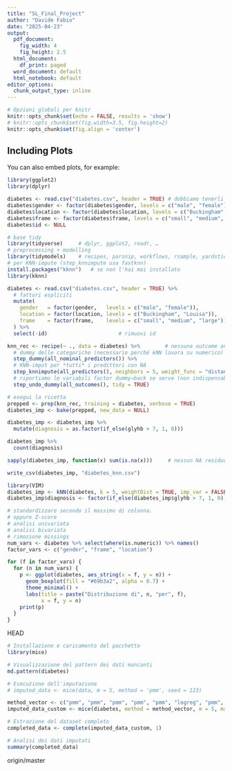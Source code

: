 ```yaml
---
title: "SL_Final_Project"
author: "Davide Fabio"
date: "2025-04-23"
output:
  pdf_document:
    fig_width: 4
    fig_height: 2.5
  html_document:
    df_print: paged
  word_document: default
  html_notebook: default
editor_options: 
  chunk_output_type: inline
---
```


```r
# Opzioni globali per knitr
knitr::opts_chunk$set(echo = FALSE, results = 'show')
# knitr::opts_chunk$set(fig.width=3.5, fig.height=2)
knitr::opts_chunk$set(fig.align = 'center')

```

## Including Plots

You can also embed plots, for example:

```r
library(ggplot2)
library(dplyr)

diabetes <- read.csv("diabetes.csv", header = TRUE) # dobbiamo tenerli tutti altrimenti perdiamo 2/3 del dataset
diabetes$gender <- factor(diabetes$gender, levels = c("male", "female"), labels = c("male", "female"))
diabetes$location <- factor(diabetes$location, levels = c("Buckingham", "Louisa"), labels = c("Buckingham", "Louisa"))
diabetes$frame <- factor(diabetes$frame, levels = c("small", "medium", "large"), labels = c("small", "medium", "large"))
diabetes$id <- NULL

# base tidy
library(tidyverse)     # dplyr, ggplot2, readr, …
# preprocessing + modelling
library(tidymodels)    # recipes, parsnip, workflows, rsample, yardstick
# per KNN‐impute (step_knnimpute usa fastknn)
install.packages("kknn")   # se non l'hai mai installato
library(kknn)

diabetes <- read.csv("diabetes.csv", header = TRUE) %>% 
  # fattori espliciti
  mutate(
    gender   = factor(gender,   levels = c("male", "female")),
    location = factor(location, levels = c("Buckingham", "Louisa")),
    frame    = factor(frame,    levels = c("small", "medium", "large"))
  ) %>% 
  select(-id)                       # rimuovi id

knn_rec <- recipe(~ ., data = diabetes) %>%        # nessuna outcome ancora
  # dummy delle categoriche (necessario perché kNN lavora su numerico)
  step_dummy(all_nominal_predictors()) %>%         
  # KNN-imput per *tutti* i predittori con NA
  step_knnimpute(all_predictors(), neighbors = 5, weight_func = "distance") %>% 
  # riportiamo le variabili factor dummy→back se serve (non indispensabile qui)
  step_undo_dummy(all_outcomes(), tidy = TRUE)

# esegui la ricetta
prepped <- prep(knn_rec, training = diabetes, verbose = TRUE)
diabetes_imp <- bake(prepped, new_data = NULL)

diabetes_imp <- diabetes_imp %>% 
  mutate(diagnosis = as.factor(if_else(glyhb > 7, 1, 0)))

diabetes_imp %>% 
  count(diagnosis)

sapply(diabetes_imp, function(x) sum(is.na(x)))     # nessun NA residuo

write_csv(diabetes_imp, "diabetes_knn.csv")

library(VIM)
diabetes_imp <- kNN(diabetes, k = 5, weightDist = TRUE, imp_var = FALSE)
diabetes_imp$diagnosis <- factor(if_else(diabetes_imp$glyhb > 7, 1, 0))


```

```r
# standardizzare secondo il massimo di colonna.
# oppure Z-score
# analisi univariata
# analisi bivariata
# rimozione missings
num_vars <- diabetes %>% select(where(is.numeric)) %>% names()
factor_vars <- c("gender", "frame", "location")

for (f in factor_vars) {
  for (n in num_vars) {
    p <- ggplot(diabetes, aes_string(x = f, y = n)) +
      geom_boxplot(fill = "#69b3a2", alpha = 0.7) +
      theme_minimal() +
      labs(title = paste("Distribuzione di", n, "per", f),
           x = f, y = n)
    print(p)
  }
}
```

HEAD

```r
# Installazione e caricamento del pacchetto
library(mice)

# Visualizzazione del pattern dei dati mancanti
md.pattern(diabetes)

# Esecuzione dell'imputazione
# imputed_data <- mice(data, m = 5, method = 'pmm', seed = 123)

method_vector <- c("pmm", "pmm", "pmm", "pmm", "pmm", "logreg", "pmm", "logreg", "pmm", "pmm", "polyreg", "pmm", "pmm", "pmm", "pmm", "pmm", "pmm", "pmm")
imputed_data_custom <- mice(diabetes, method = method_vector, m = 5, maxit = 10)

# Estrazione del dataset completo
completed_data <- complete(imputed_data_custom, 1)

# Analisi dei dati imputati
summary(completed_data)


```
origin/master
